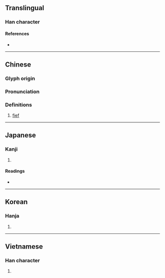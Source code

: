 {{also|采}}
{{character info}}
==Translingual==

===Han character===
{{Han char|rn=32|rad=土|as=08|sn=11|four=42194|canj=GBD|ids=⿰土采}}

====References====
* {{Han ref|kx=0230.430|dkj=05182|dj=0467.040|hdz=10455.060|uh=57F0|ud=22512|bh=D4CA|bd=54474}}

----

==Chinese==
{{zh-forms|s=采}}

===Glyph origin===
{{Han etym}}

===Pronunciation===
{{zh-pron
|m=cài
|c=coi3
|mc=y
|oc=y
|ma=y
|cat=n
}}

===Definitions===
{{zh-hanzi}}

# [[fief]]

----

==Japanese==

===Kanji===
{{ja-kanji|grade=|rs=土08}}

# {{rfdef|ja|sort=土08}}

====Readings====
* {{ja-readings|on=さい|kun=つか}}

----

==Korean==

===Hanja===
{{ko-hanja|hangeul=채}}

# {{rfdef|ko|sort=土08}}

----

==Vietnamese==

===Han character===
{{vi-hantu|[[thái]]|rs=土08}}

# {{rfdef|vi|sort=土08}}